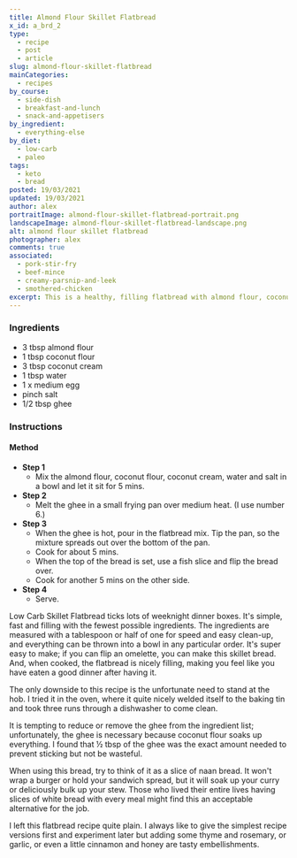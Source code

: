 ```yaml
---
title: Almond Flour Skillet Flatbread
x_id: a_brd_2
type:
  - recipe
  - post
  - article
slug: almond-flour-skillet-flatbread
mainCategories: 
  - recipes
by_course:
  - side-dish
  - breakfast-and-lunch
  - snack-and-appetisers
by_ingredient:
  - everything-else
by_diet:
  - low-carb
  - paleo
tags: 
  - keto
  - bread
posted: 19/03/2021
updated: 19/03/2021
author: alex
portraitImage: almond-flour-skillet-flatbread-portrait.png
landscapeImage: almond-flour-skillet-flatbread-landscape.png
alt: almond flour skillet flatbread
photographer: alex
comments: true
associated: 
  - pork-stir-fry
  - beef-mince
  - creamy-parsnip-and-leek
  - smothered-chicken
excerpt: This is a healthy, filling flatbread with almond flour, coconut flour and egg. So easy, it's cooked on the hob, ready in 10 minutes and keto-friendly!
---
```


<Ingredients>

### Ingredients
    
  - 3 tbsp almond flour
  - 1 tbsp coconut flour
  - 3 tbsp coconut cream
  - 1 tbsp water
  - 1 x medium egg
  - pinch salt
  - 1/2 tbsp ghee

</Ingredients>

<Instructions>

### Instructions

#### Method

  - **Step 1**
    - Mix the almond flour, coconut flour, coconut cream, water and salt in a bowl and let it sit for 5 mins.
  - **Step 2**
    - Melt the ghee in a small frying pan over medium heat. (I use number 6.)
  - **Step 3**
    - When the ghee is hot, pour in the flatbread mix. Tip the pan, so the mixture spreads out over the bottom of the pan.
    - Cook for about 5 mins. 
    - When the top of the bread is set, use a fish slice and flip the bread over.
    - Cook for another 5 mins on the other side.
  - **Step 4**
    - Serve.

</Instructions>

<RecipeBody>

Low Carb Skillet Flatbread ticks lots of weeknight dinner boxes. It's simple, fast and filling with the fewest possible ingredients. The ingredients are measured with a tablespoon or half of one for speed and easy clean-up, and everything can be thrown into a bowl in any particular order. It's super easy to make; if you can flip an omelette, you can make this skillet bread. And, when cooked, the flatbread is nicely filling, making you feel like you have eaten a good dinner after having it.

The only downside to this recipe is the unfortunate need to stand at the hob. I tried it in the oven, where it quite nicely welded itself to the baking tin and took three runs through a dishwasher to come clean.

It is tempting to reduce or remove the ghee from the ingredient list; unfortunately, the ghee is necessary because coconut flour soaks up everything. I found that ½ tbsp of the ghee was the exact amount needed to prevent sticking but not be wasteful. 

When using this bread, try to think of it as a slice of naan bread. It won't wrap a burger or hold your sandwich spread, but it will soak up your curry or deliciously bulk up your stew. Those who lived their entire lives having slices of white bread with every meal might find this an acceptable alternative for the job. 

I left this flatbread recipe quite plain. I always like to give the simplest recipe versions first and experiment later but adding some thyme and rosemary, or garlic, or even a little cinnamon and honey are tasty embellishments.

</RecipeBody>


